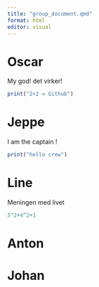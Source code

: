 ```yaml
---
title: "group_document.qmd"
format: html
editor: visual
---
```


# Oscar

My god! det virker!

```r
print("2+2 = Github")
```

# Jeppe

I am the captain !

```r
print("hello crew")
```

# Line

Meningen med livet

```r
5^2+4^2+1
```

# Anton

# Johan
